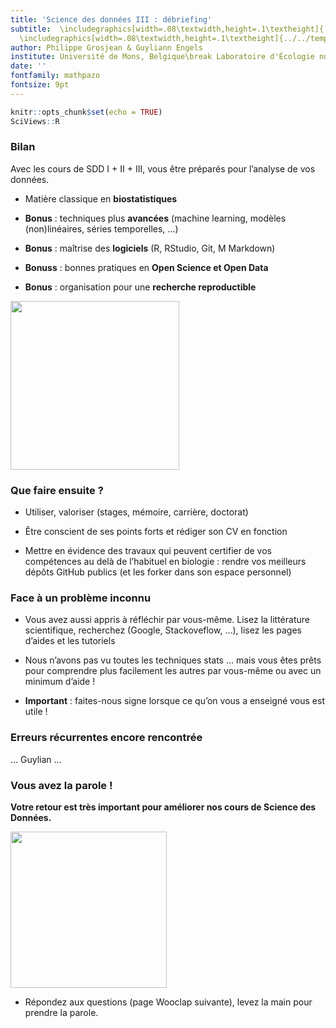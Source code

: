 ```yaml
---
title: 'Science des données III : débriefing'
subtitle:  \includegraphics[width=.08\textwidth,height=.1\textheight]{../../template/biodatascience.png}
  \includegraphics[width=.08\textwidth,height=.1\textheight]{../../template/SciViews-logo.pdf} \vfill SDD I, II & III... et après ?
author: Philippe Grosjean & Guyliann Engels 
institute: Université de Mons, Belgique\break Laboratoire d'Écologie numérique\break \includegraphics[width=.08\textwidth,height=.1\textheight]{../../template/EcoNum-logo.pdf} \break \url{https://wp.sciviews.org} \break \url{sdd@sciviews.org}
date: ''
fontfamily: mathpazo
fontsize: 9pt
---
```


```r
knitr::opts_chunk$set(echo = TRUE)
SciViews::R
```

### Bilan

Avec les cours de SDD I + II + III, vous être préparés pour l'analyse de vos données.

- Matière classique en **biostatistiques**

- **Bonus** : techniques plus **avancées** (machine learning, modèles (non)linéaires, séries temporelles, ...)

- **Bonus** : maîtrise des **logiciels** (R, RStudio, Git, M Markdown)

- **Bonuss** : bonnes pratiques en **Open Science et Open Data**

- **Bonus** : organisation pour une **recherche reproductible**


\center

![](figures/winner.jpg){width=270}

### Que faire ensuite ?

- Utiliser, valoriser (stages, mémoire, carrière, doctorat)

- Être conscient de ses points forts et rédiger son CV en fonction

- Mettre en évidence des travaux qui peuvent certifier de vos compétences au delà de l'habituel en biologie : rendre vos meilleurs dépôts GitHub publics (et les forker dans son espace personnel)

### Face à un problème inconnu

- Vous avez aussi appris à réfléchir par vous-même. Lisez la littérature scientifique, recherchez (Google, Stackoveflow, ...), lisez les pages d'aides et les tutoriels

- Nous n'avons pas vu toutes les techniques stats ... mais vous êtes prêts pour comprendre plus facilement les autres par vous-même ou avec un minimum d'aide !

- **Important**\ : faites-nous signe lorsque ce qu'on vous a enseigné vous est utile\ ! 

### Erreurs récurrentes encore rencontrée

... Guylian ...

### Vous avez la parole !

**Votre retour est très important pour améliorer nos cours de Science des Données.**

\center

![](figures/expression.jpg){width=250}

- Répondez aux questions (page Wooclap suivante), levez la main pour prendre la parole.
